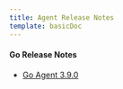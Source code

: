 ```yaml
---
title: Agent Release Notes
template: basicDoc
---
```




#### Go Release Notes

* [Go Agent 3.9.0](/release-notes/agent-release-notes/go-release-notes/go-agent-390)